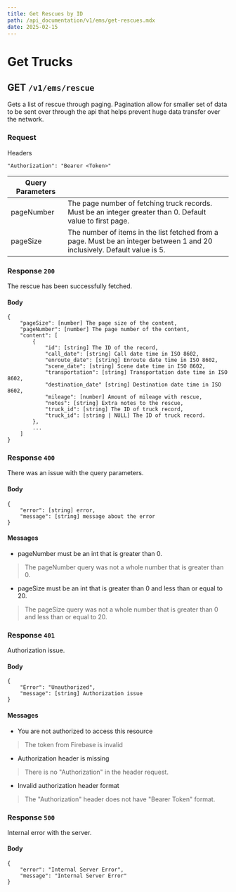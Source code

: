 ```yaml
---
title: Get Rescues by ID
path: /api_documentation/v1/ems/get-rescues.mdx
date: 2025-02-15
---
```


# Get Trucks

## GET `/v1/ems/rescue`

Gets a list of rescue through paging. Pagination allow for smaller set of data to be sent over through the api that helps prevent huge data transfer over the network.

### Request

Headers

```
"Authorization": "Bearer <Token>"
```

| Query Parameters | |
| ---- | ----- |
| pageNumber | The page number of fetching truck records. Must be an integer greater than 0. Default value to first page. |
| pageSize | The number of items in the list fetched from a page. Must be an integer between 1 and 20 inclusively. Default value is 5. |

### Response `200`

The rescue has been successfully fetched.

#### Body

```
{
    "pageSize": [number] The page size of the content,
    "pageNumber": [number] The page number of the content,
    "content": [
        {
            "id": [string] The ID of the record,
            "call_date": [string] Call date time in ISO 8602,
            "enroute_date": [string] Enroute date time in ISO 8602,
            "scene_date": [string] Scene date time in ISO 8602,
            "transportation": [string] Transportation date time in ISO 8602,
            "destination_date" [string] Destination date time in ISO 8602,
            "mileage": [number] Amount of mileage with rescue,
            "notes": [string] Extra notes to the rescue,
            "truck_id": [string] The ID of truck record,
            "truck_id": [string | NULL] The ID of truck record.
        },
        ...
    ]
}
```

### Response `400`

There was an issue with the query parameters.

#### Body
```
{
    "error": [string] error,
    "message": [string] message about the error
}
```

#### Messages
- pageNumber must be an int that is greater than 0.
> The pageNumber query was not a whole number that is greater than 0.
- pageSize must be an int that is greater than 0 and less than or equal to 20.
> The pageSize query was not a whole number that is greater than 0 and less than or equal to 20.

### Response `401`

Authorization issue.

#### Body
```
{
    "Error": "Unauthorized",
    "message": [string] Authorization issue
}
```

#### Messages

- You are not authorized to access this resource
> The token from Firebase is invalid
- Authorization header is missing
> There is no "Authorization" in the header request.
- Invalid authorization header format
> The "Authorization" header does not have "Bearer Token" format.

### Response `500`

Internal error with the server.

#### Body
```
{
    "error": "Internal Server Error",
    "message": "Internal Server Error"
}
```